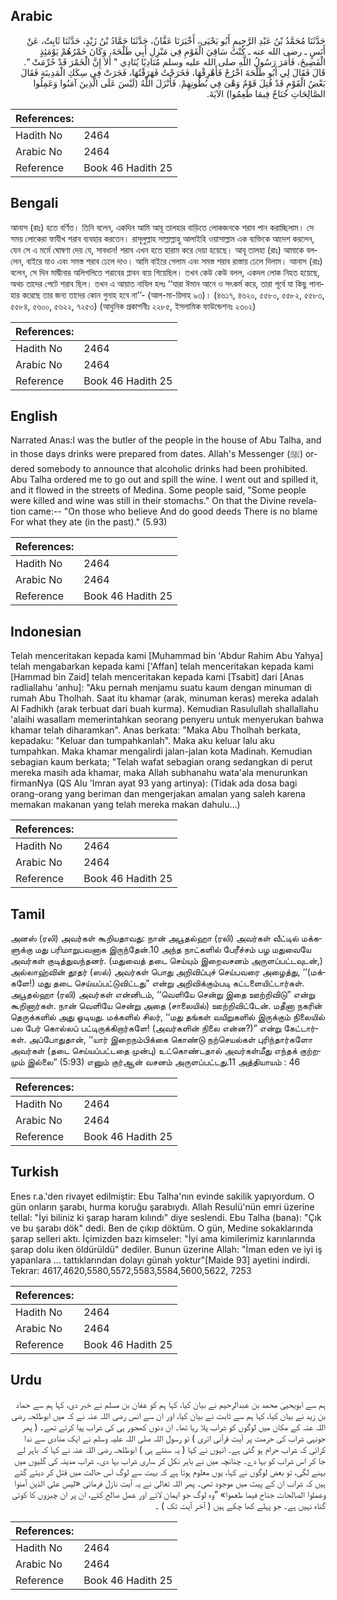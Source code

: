 ## Arabic


<div dir="rtl" lang="ar" style={{fontSize:'larger',backgroundColor:'#f8f9fa',padding:20}}>
حَدَّثَنَا مُحَمَّدُ بْنُ عَبْدِ الرَّحِيمِ أَبُو يَحْيَى، أَخْبَرَنَا عَفَّانُ، حَدَّثَنَا حَمَّادُ بْنُ زَيْدٍ، حَدَّثَنَا ثَابِتٌ، عَنْ أَنَسٍ ـ رضى الله عنه ـ كُنْتُ سَاقِيَ الْقَوْمِ فِي مَنْزِلِ أَبِي طَلْحَةَ، وَكَانَ خَمْرُهُمْ يَوْمَئِذٍ الْفَضِيخَ، فَأَمَرَ رَسُولُ اللَّهِ صلى الله عليه وسلم مُنَادِيًا يُنَادِي ‏"‏ أَلاَ إِنَّ الْخَمْرَ قَدْ حُرِّمَتْ ‏"‏‏.‏ قَالَ فَقَالَ لِي أَبُو طَلْحَةَ اخْرُجْ فَأَهْرِقْهَا، فَخَرَجْتُ فَهَرَقْتُهَا، فَجَرَتْ فِي سِكَكِ الْمَدِينَةِ فَقَالَ بَعْضُ الْقَوْمِ قَدْ قُتِلَ قَوْمٌ وَهْىَ فِي بُطُونِهِمْ‏.‏ فَأَنْزَلَ اللَّهُ ‏(‏لَيْسَ عَلَى الَّذِينَ آمَنُوا وَعَمِلُوا الصَّالِحَاتِ جُنَاحٌ فِيمَا طَعِمُوا‏)‏ الآيَةَ‏.‏
</div>
<div style={{backgroundColor:'#f8f9fa',padding:20, marginBottom: 10}}><table> <thead> <tr> <th>References:</th> <th></th> </tr> </thead> <tbody><tr><td>Hadith No</td><td>2464</td></tr><tr><td>Arabic No</td><td>2464</td></tr><tr><td>Reference</td><td>Book 46 Hadith 25</td></tr></tbody></table></div>

## Bengali


<div dir="ltr" lang="bn" style={{fontSize:'larger',backgroundColor:'#f8f9fa',padding:20}}>
আনাস (রাঃ) হতে বর্ণিত। তিনি বলেন, একদিন আমি আবূ তালহার বাড়িতে লোকজনকে শরাব পান করাচ্ছিলাম। সে সময় লোকেরা ফাযীখ শরাব ব্যবহার করতেন। রাসূলুল্লাহ সাল্লাল্লাহু আলাইহি ওয়াসাল্লাম এক ব্যক্তিকে আদেশ করলেন, যেন সে এ মর্মে ঘোষণা দেয় যে, সাবধান! শরাব এখন হতে হারাম করে দেয়া হয়েছে। আবূ তালহা (রাঃ) আমাকে বললেন, বাইরে যাও এবং সমস্ত শরাব ঢেলে দাও। আমি বাইরে গেলাম এবং সমস্ত শরাব রাস্তায় ঢেলে দিলাম। আনাস (রাঃ) বলেন, সে দিন মাদ্বীনার অলিগলিতে শরাবের প্লাবন বয়ে গিয়েছিল। তখন কেউ কেউ বলল, একদল লোক নিহত হয়েছে, অথচ তাদের পেটে শরাব ছিল। তখন এ আয়াত নাযিল হলঃ ‘‘যারা ঈমান আনে ও সৎকর্ম করে, তারা পূর্বে যা কিছু পানাহার করেছে তার জন্য তাদের কোন গুনাহ হবে না’’- (আল-মা-য়িদাহ ৯৩)। (৪৬১৭, ৪৬২০, ৫৫৮০, ৫৫৮২, ৫৫৮৩, ৫৫৮৪, ৫৬০০, ৫৬২২, ৭২৫৩) (আধুনিক প্রকাশনীঃ ২২৮৫, ইসলামিক ফাউন্ডেশনঃ ২৩০২)
</div>
<div style={{backgroundColor:'#f8f9fa',padding:20, marginBottom: 10}}><table> <thead> <tr> <th>References:</th> <th></th> </tr> </thead> <tbody><tr><td>Hadith No</td><td>2464</td></tr><tr><td>Arabic No</td><td>2464</td></tr><tr><td>Reference</td><td>Book 46 Hadith 25</td></tr></tbody></table></div>

## English


<div dir="ltr" lang="en" style={{fontSize:'larger',backgroundColor:'#f8f9fa',padding:20}}>
Narrated Anas:I was the butler of the people in the house of Abu Talha, and in those days drinks were prepared from dates. Allah's Messenger (ﷺ) ordered somebody to announce that alcoholic drinks had been prohibited. Abu Talha ordered me to go out and spill the wine. I went out and spilled it, and it flowed in the streets of Medina. Some people said, "Some people were killed and wine was still in their stomachs." On that the Divine revelation came:-- "On those who believe And do good deeds There is no blame For what they ate (in the past)." (5.93)
</div>
<div style={{backgroundColor:'#f8f9fa',padding:20, marginBottom: 10}}><table> <thead> <tr> <th>References:</th> <th></th> </tr> </thead> <tbody><tr><td>Hadith No</td><td>2464</td></tr><tr><td>Arabic No</td><td>2464</td></tr><tr><td>Reference</td><td>Book 46 Hadith 25</td></tr></tbody></table></div>

## Indonesian


<div dir="ltr" lang="id" style={{fontSize:'larger',backgroundColor:'#f8f9fa',padding:20}}>
Telah menceritakan kepada kami [Muhammad bin 'Abdur Rahim Abu Yahya] telah mengabarkan kepada kami ['Affan] telah menceritakan kepada kami [Hammad bin Zaid] telah menceritakan kepada kami [Tsabit] dari [Anas radliallahu 'anhu]: "Aku pernah menjamu suatu kaum dengan minuman di rumah Abu Tholhah. Saat itu khamar (arak, minuman keras) mereka adalah Al Fadhikh (arak terbuat dari buah kurma). Kemudian Rasulullah shallallahu 'alaihi wasallam memerintahkan seorang penyeru untuk menyerukan bahwa khamar telah diharamkan". Anas berkata: "Maka Abu Tholhah berkata, kepadaku: "Keluar dan tumpahkanlah". Maka aku keluar lalu aku tumpahkan. Maka khamar mengalirdi jalan-jalan kota Madinah. Kemudian sebagian kaum berkata; "Telah wafat sebagian orang sedangkan di perut mereka masih ada khamar, maka Allah subhanahu wata'ala menurunkan firmanNya (QS Alu 'Imran ayat 93 yang artinya): (Tidak ada dosa bagi orang-orang yang beriman dan mengerjakan amalan yang saleh karena memakan makanan yang telah mereka makan dahulu…)
</div>
<div style={{backgroundColor:'#f8f9fa',padding:20, marginBottom: 10}}><table> <thead> <tr> <th>References:</th> <th></th> </tr> </thead> <tbody><tr><td>Hadith No</td><td>2464</td></tr><tr><td>Arabic No</td><td>2464</td></tr><tr><td>Reference</td><td>Book 46 Hadith 25</td></tr></tbody></table></div>

## Tamil


<div dir="ltr" lang="ta" style={{fontSize:'larger',backgroundColor:'#f8f9fa',padding:20}}>
அனஸ் (ரலி) அவர்கள் கூறியதாவது: நான் அபூதல்ஹா (ரலி) அவர்கள் வீட்டில் மக்களுக்கு மது பரிமாறுபவனாக இருந்தேன்.10 அந்த நாட்களில் பேரீச்சம் பழ மதுவையே அவர்கள் குடித்துவந்தனர். (மதுவைத் தடை செய்யும் இறைவசனம் அருளப்பட்டவுடன்,) அல்லாஹ்வின் தூதர் (ஸல்) அவர்கள் பொது அறிவிப்புச் செய்பவரை அழைத்து, ‘‘(மக்களே!) மது தடை செய்யப்பட்டுவிட்டது” என்று அறிவிக்கும்படி கட்டளையிட்டார்கள். அபூதல்ஹா (ரலி) அவர்கள் என்னிடம், ‘‘வெளியே சென்று இதை ஊற்றிவிடு” என்று கூறினார்கள். நான் வெளியே சென்று அதை (சாலையில்) ஊற்றிவிட்டேன். மதீனா நகரின் தெருக்களில் அது ஓடியது. மக்களில் சிலர், ‘‘மது தங்கள் வயிறுகளில் இருக்கும் நிலையில் பல பேர் கொல்லப் பட்டிருக்கிறார்களே! (அவர்களின் நிலை என்ன?)” என்று கேட்டார்கள். அப்போதுதான், ‘‘யார் இறைநம்பிக்கை கொண்டு நற்செயல்கள் புரிந்தார்களோ அவர்கள் (தடை செய்யப்பட்டதை முன்பு) உட்கொண்டதால் அவர்கள்மீது எந்தக் குற்றமும் இல்லை” (5:93) எனும் குர்ஆன் வசனம் அருளப்பட்டது.11 அத்தியாயம் : 46
</div>
<div style={{backgroundColor:'#f8f9fa',padding:20, marginBottom: 10}}><table> <thead> <tr> <th>References:</th> <th></th> </tr> </thead> <tbody><tr><td>Hadith No</td><td>2464</td></tr><tr><td>Arabic No</td><td>2464</td></tr><tr><td>Reference</td><td>Book 46 Hadith 25</td></tr></tbody></table></div>

## Turkish


<div dir="ltr" lang="tr" style={{fontSize:'larger',backgroundColor:'#f8f9fa',padding:20}}>
Enes r.a.'den rivayet edilmiştir: Ebu Talha'nın evinde sakilik yapıyordum. O gün onların şarabı, hurma koruğu şarabıydı. Allah Resulü'nün emri üzerine tellal: "İyi biliniz ki şarap haram kılındı" diye seslendi. Ebu Talha (bana): "Çık ve bu şarabı dök" dedi. Ben de çıkıp döktüm. O gün, Medine sokaklarında şarap selleri aktı. İçimizden bazı kimseler: "İyi ama kimilerimiz karınlarında şarap dolu iken öldürüldü" dediler. Bunun üzerine Allah: "İman eden ve iyi iş yapanlara ... tattıklarından dolayı günah yoktur"[Maide 93] ayetini indirdi. Tekrar: 4617,4620,5580,5572,5583,5584,5600,5622, 7253
</div>
<div style={{backgroundColor:'#f8f9fa',padding:20, marginBottom: 10}}><table> <thead> <tr> <th>References:</th> <th></th> </tr> </thead> <tbody><tr><td>Hadith No</td><td>2464</td></tr><tr><td>Arabic No</td><td>2464</td></tr><tr><td>Reference</td><td>Book 46 Hadith 25</td></tr></tbody></table></div>

## Urdu


<div dir="rtl" lang="ur" style={{fontSize:'larger',backgroundColor:'#f8f9fa',padding:20}}>
ہم سے ابویحییٰ محمد بن عبدالرحیم نے بیان کیا، کہا ہم کو عفان بن مسلم نے خبر دی، کہا ہم سے حماد بن زید نے بیان کیا، کہا ہم سے ثابت نے بیان کیا، اور ان سے انس رضی اللہ عنہ نے کہ میں ابوطلحہ رضی اللہ عنہ کے مکان میں لوگوں کو شراب پلا رہا تھا۔ ان دنوں کھجور ہی کی شراب پیا کرتے تھے۔ ( پھر جونہی شراب کی حرمت پر آیت قرآنی اتری ) تو رسول اللہ صلی اللہ علیہ وسلم نے ایک منادی سے ندا کرائی کہ شراب حرام ہو گئی ہے۔ انہوں نے کہا ( یہ سنتے ہی ) ابوطلحہ رضی اللہ عنہ نے کہا کہ باہر لے جا کر اس شراب کو بہا دے۔ چنانچہ میں نے باہر نکل کر ساری شراب بہا دی۔ شراب مدینہ کی گلیوں میں بہنے لگی، تو بعض لوگوں نے کہا، یوں معلوم ہوتا ہے کہ بہت سے لوگ اس حالت میں قتل کر دیئے گئے ہیں کہ شراب ان کے پیٹ میں موجود تھی۔ پھر اللہ تعالیٰ نے یہ آیت نازل فرمائی «ليس على الذين آمنوا وعملوا الصالحات جناح فيما طعموا‏» ”وہ لوگ جو ایمان لائے اور عمل صالح کئے، ان پر ان چیزوں کا کوئی گناہ نہیں ہے۔ جو پہلے کھا چکے ہیں ( آخر آیت تک ) ۔
</div>
<div style={{backgroundColor:'#f8f9fa',padding:20, marginBottom: 10}}><table> <thead> <tr> <th>References:</th> <th></th> </tr> </thead> <tbody><tr><td>Hadith No</td><td>2464</td></tr><tr><td>Arabic No</td><td>2464</td></tr><tr><td>Reference</td><td>Book 46 Hadith 25</td></tr></tbody></table></div>